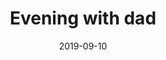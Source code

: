 ---
cover: "./twilight.PNG"
date: "2019-09-10"
title: "Evening with dad"
defer: false
slug: "/evening"
areas:
  -  .

---